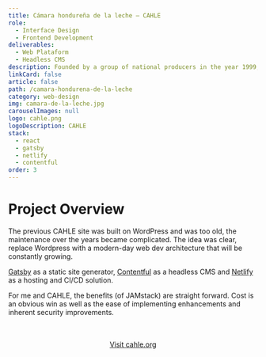 ```yaml
---
title: Cámara hondureña de la leche — CAHLE
role:
  - Interface Design
  - Frontend Development
deliverables:
  - Web Plataform
  - Headless CMS
description: Founded by a group of national producers in the year 1999, in the city of La Ceiba, Atlántida in northern Honduras, the main goal is to promote the development and sustainability of the milk industry.
linkCard: false
article: false
path: /camara-hondurena-de-la-leche
category: web-design
img: camara-de-la-leche.jpg
carouselImages: null
logo: cahle.png
logoDescription: CAHLE
stack:
  - react
  - gatsby
  - netlify
  - contentful
order: 3
---
```


# Project Overview

The previous CAHLE site was built on WordPress and was too old, the maintenance over the years became complicated. The idea was clear, replace Wordpress with a modern-day web dev architecture that will be constantly growing.

[Gatsby](https://www.gatsbyjs.org/) as a static site generator, [Contentful](https://www.contentful.com/) as a headless CMS and [Netlify](https://www.netlify.com/) as a hosting and CI/CD solution.

For me and CAHLE, the benefits (of JAMstack) are straight forward. Cost is an obvious win as well as the ease of implementing enhancements and inherent security improvements.

<br />
<br />
<center>
  <a href="https://www.cahle.org" target="_blank" rel="noopener">
    Visit cahle.org
  </a>
</center>
